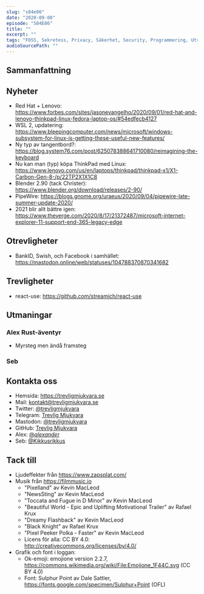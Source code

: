 ```yaml
---
slug: "s04e06"
date: "2020-09-08"
episode: "S04E06"
title: ""
excerpt: "" 
tags: "FOSS, Sekretess, Privacy, Säkerhet, Security, Programmering, Utveckling, RaspberryPi, Mjukvara, PinePhone, Technology, Linux, Open Source, git, vim, rust, node, npm," 
audioSourcePath: ""
---
```


## Sammanfattning

## Nyheter
- Red Hat + Lenovo: https://www.forbes.com/sites/jasonevangelho/2020/09/01/red-hat-and-lenovo-thinkpad-linux-fedora-laptop-os/#54edfecb4127
- WSL 2, updatering: https://www.bleepingcomputer.com/news/microsoft/windows-subsystem-for-linux-is-getting-these-useful-new-features/
- Ny typ av tangentbord?: https://blog.system76.com/post/625078388641710080/reimagining-the-keyboard
- Nu kan man (typ) köpa ThinkPad med Linux: https://www.lenovo.com/us/en/laptops/thinkpad/thinkpad-x1/X1-Carbon-Gen-8-/p/22TP2X1X1C8
- Blender 2.90 (tack Christer): https://www.blender.org/download/releases/2-90/
- PipeWire: https://blogs.gnome.org/uraeus/2020/09/04/pipewire-late-summer-update-2020/
- 2021 blir allt bättre igen: https://www.theverge.com/2020/8/17/21372487/microsoft-internet-explorer-11-support-end-365-legacy-edge

## Otrevligheter
- BankID, Swish, och Facebook i samhället: https://mastodon.online/web/statuses/104788370870341682

## Trevligheter
- react-use: https://github.com/streamich/react-use

## Utmaningar
### Alex Rust-äventyr 
- Myrsteg men ändå framsteg

### Seb

## Kontakta oss
- Hemsida: https://trevligmjukvara.se
- Mail: kontakt@trevligmjukvara.se
- Twitter: [@trevligmjukvara](https://twitter.com/trevligmjukvara)
- Telegram: [Trevlig Mjukvara](https://t.me/trevligmjukvara)
- Mastodon: [@trevligmjukvara](https://mastodon.linuxkompis.se/@trevligmjukvara)
- GitHub: [Trevlig Mjukvara](https://github.com/trevligmjukvara)
- Alex: [@_alexander_](https://mastodon.online/@_alexander_)
- Seb: [@Kikkusrikkus](https://twitter.com/Kikkusrikkus)

## Tack till
- Ljudeffekter från https://www.zapsplat.com/
- Musik från https://filmmusic.io
  - "Pixelland" av Kevin MacLeod
  - "NewsSting" av Kevin MacLeod
  - "Toccata and Fugue in D Minor" av Kevin MacLeod
  - "Beautiful World - Epic and Uplifting Motivational Trailer" av Rafael Krux
  - "Dreamy Flashback" av Kevin MacLeod
  - "Black Knight" av Rafael Krux
  - "Pixel Peeker Polka - Faster" av Kevin MacLeod
  - Licens för alla: CC BY 4.0: http://creativecommons.org/licenses/by/4.0/
- Grafik och font i loggan:
  - Ok-emoji: emojione version 2.2.7, https://commons.wikimedia.org/wiki/File:Emojione_1F44C.svg (CC BY 4.0)
  - Font: Sulphur Point av Dale Sattler, https://fonts.google.com/specimen/Sulphur+Point (OFL)
